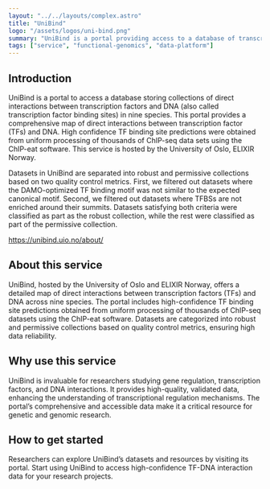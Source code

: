 ```yaml
---
layout: "../../layouts/complex.astro"
title: "UniBind"
logo: "/assets/logos/uni-bind.png"
summary: "UniBind is a portal providing access to a database of transcription factor-DNA interactions, aiding research in gene regulation and transcription."
tags: ["service", "functional-genomics", "data-platform"]
---
```


## Introduction

UniBind is a portal to access a database storing collections of direct interactions between transcription factors and DNA (also called transcription factor binding sites) in nine species. This portal provides a comprehensive map of direct interactions between transcription factor (TFs) and DNA. High confidence TF binding site predictions were obtained from uniform processing of thousands of ChIP-seq data sets using the ChIP-eat software. This service is hosted by the University of Oslo, ELIXIR Norway.

Datasets in UniBind are separated into robust and permissive collections based on two quality control metrics. First, we filtered out datasets where the DAMO-optimized TF binding motif was not similar to the expected canonical motif. Second, we filtered out datasets where TFBSs are not enriched around their summits. Datasets satisfying both criteria were classified as part as the robust collection, while the rest were classified as part of the permissive collection.

https://unibind.uio.no/about/

## About this service

UniBind, hosted by the University of Oslo and ELIXIR Norway, offers a detailed map of direct interactions between transcription factors (TFs) and DNA across nine species. The portal includes high-confidence TF binding site predictions obtained from uniform processing of thousands of ChIP-seq datasets using the ChIP-eat software. Datasets are categorized into robust and permissive collections based on quality control metrics, ensuring high data reliability.

## Why use this service

UniBind is invaluable for researchers studying gene regulation, transcription factors, and DNA interactions. It provides high-quality, validated data, enhancing the understanding of transcriptional regulation mechanisms. The portal’s comprehensive and accessible data make it a critical resource for genetic and genomic research.

## How to get started

Researchers can explore UniBind’s datasets and resources by visiting its portal. Start using UniBind to access high-confidence TF-DNA interaction data for your research projects.
